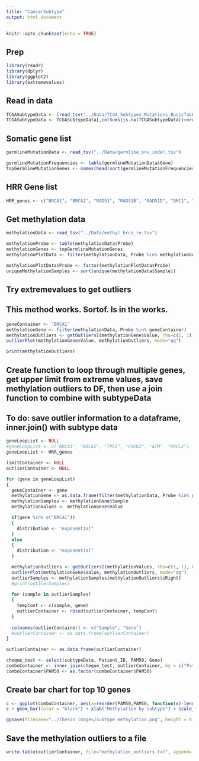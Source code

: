 ```yaml
---
title: "CancerSubtype"
output: html_document
---
```


```r
knitr::opts_chunk$set(echo = TRUE)
```

## Prep

```r
library(readr)
library(dplyr)
library(ggplot2)
library(extremevalues)
```

## Read in data

```r
TCGASubtypeData <- (read_tsv("../Data/TCGA_Subtypes_Mutations_BasicTabFormatted.txt"))
TCGASubtypeData <- TCGASubtypeData[,colSums(is.na(TCGASubtypeData))<nrow(TCGASubtypeData)]
```

## Somatic gene list
```r
germlineMutationData <- read_tsv("../Data/germline_snv_indel.tsv")

germlineMutationFrequencies <- table(germlineMutationData$Gene)
topGermlineMutationGenes <- names(head(sort(germlineMutationFrequencies, decreasing=TRUE), n=8))
```

## HRR Gene list

```r
HRR_genes <- c("BRCA1", "BRCA2", "RAD51", "RAD51B", "RAD51D", "DMC1", "XRCC2", "XRCC3", "RAD52", "RAD54L", "RAD54B", "SHFM1", "RAD50", "MRE11A", "NBN", "RBBP8", "MUS81", "EME1", "EME2", "GIYD1", "GIYD2", "GEN1")
```

## Get methylation data

```r
methylationData <- read_tsv("../Data/methyl_brca_re.tsv")

methylationProbe <- table(methylationData$Probe)
methylationGenes <- topGermlineMutationGenes
methylationPlotData <- filter(methylationData, Probe %in% methylationGenes)

methylationPlotData$Probe <- factor(methylationPlotData$Probe)
uniqueMethylationSamples <- sort(unique(methylationData$Sample))
```

####
## Try extremevalues to get outliers
## This method works. Sortof. Is in the works.
####

```r
geneContainer <- "BRCA1"
methylationGene <- filter(methylationData, Probe %in% geneContainer)
methylationOutliers <- getOutliersI(methylationGene$Value, rho=c(1, 1), FLim=c(0.1, 0.9), distribution="exponential")
outlierPlot(methylationGene$Value, methylationOutliers, mode="qq")

print(methylationOutliers)
```

## Create function to loop through multiple genes, get upper limit from extreme values, save methylation outliers to DF, then use a join function to combine with subtypeData
## To do: save outlier information to a dataframe, inner.join() with subtype data

```r
geneLoopList <- NULL
#geneLoopList <- c("BRCA1", "BRCA2", "TP53", "CHEK2", "ATM", "XRCC2")
geneLoopList <- HRR_genes

limitContainer <- NULL
outlierContainer <- NULL

for (gene in geneLoopList)
{
  geneContainer <- gene
  methylationGene <- as.data.frame(filter(methylationData, Probe %in% geneContainer))
  methylationSamples <- methylationGene$Sample
  methylationValues <- methylationGene$Value

  if(gene %in% c("BRCA1"))
  {
    distribution <- "exponential"
  }
  else
  {
    distribution <- "exponential"
  }

  methylationOutliers <- getOutliersI(methylationValues, rho=c(1, 1), FLim=c(0.1, 0.9), distribution=distribution)
  outlierPlot(methylationGene$Value, methylationOutliers, mode="qq")
  outlierSamples <- methylationSamples[methylationOutliers$iRight]
  #print(outlierSamples)
  
  for (sample in outlierSamples)
  {
    tempCont <- c(sample, gene)
    outlierContainer <- rbind(outlierContainer, tempCont)
  }
  
  colnames(outlierContainer) <- c("Sample", "Gene")
  #outlierContainer <- as.data.frame(outlierContainer)
}

outlierContainer <- as.data.frame(outlierContainer)
```

```r
cheque_test <- select(subtypeData, Patient_ID, PAM50, Gene)
comboContainer <- inner_join(cheque_test, outlierContainer, by = c("Patient_ID" = "Sample"))
comboContainer$PAM50 <- as.factor(comboContainer$PAM50)
```

## Create bar chart for top 10 genes

```r
c <- ggplot(comboContainer, aes(x=reorder(PAM50,PAM50, function(x)-length(x)), fill=Gene.y))
c + geom_bar(color = "black") + xlab("Methylation by subtype") + scale_fill_brewer()

ggsave(filename="../Thesis_images/Subtype_methylation.png", height = 8, width = 9, units = "in")
```

## Save the methylation outliers to a file

```r
write.table(outlierContainer, file="methylation_outliers.txt", append= FALSE, quote=FALSE, sep="\t", row.names=TRUE, col.names=NA)
```


